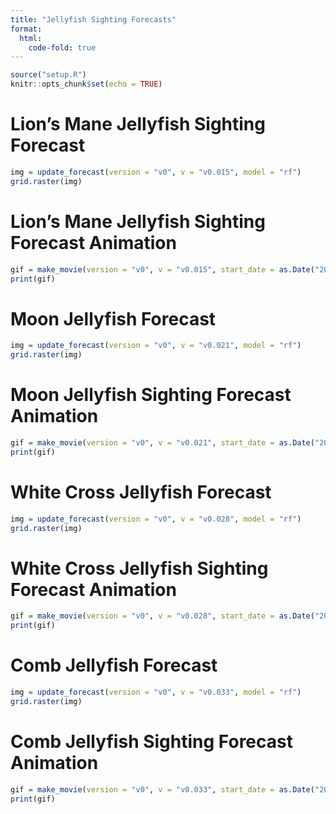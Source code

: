 ```yaml
---
title: "Jellyfish Sighting Forecasts"
format:
  html:
    code-fold: true
---
```


```r
source("setup.R")
knitr::opts_chunk$set(echo = TRUE)
```

# Lion's Mane Jellyfish Sighting Forecast
```r
img = update_forecast(version = "v0", v = "v0.015", model = "rf")
grid.raster(img)
```

# Lion's Mane Jellyfish Sighting Forecast Animation
```r
gif = make_movie(version = "v0", v = "v0.015", start_date = as.Date("2025-07-01"), end_date = as.Date("2025-07-08"), model = "rf")
print(gif)
```

# Moon Jellyfish Forecast
```r
img = update_forecast(version = "v0", v = "v0.021", model = "rf")
grid.raster(img)
```

# Moon Jellyfish Sighting Forecast Animation
```r
gif = make_movie(version = "v0", v = "v0.021", start_date = as.Date("2025-07-01"), end_date = as.Date("2025-07-08"), model = "rf")
print(gif)
```

# White Cross Jellyfish Forecast
```r
img = update_forecast(version = "v0", v = "v0.028", model = "rf")
grid.raster(img)
```

# White Cross Jellyfish Sighting Forecast Animation
```r
gif = make_movie(version = "v0", v = "v0.028", start_date = as.Date("2025-07-01"), end_date = as.Date("2025-07-08"), model = "rf")
print(gif)
```

# Comb Jellyfish Forecast
```r
img = update_forecast(version = "v0", v = "v0.033", model = "rf")
grid.raster(img)
```

# Comb Jellyfish Sighting Forecast Animation
```r
gif = make_movie(version = "v0", v = "v0.033", start_date = as.Date("2025-07-01"), end_date = as.Date("2025-07-08"), model = "rf")
print(gif)
```